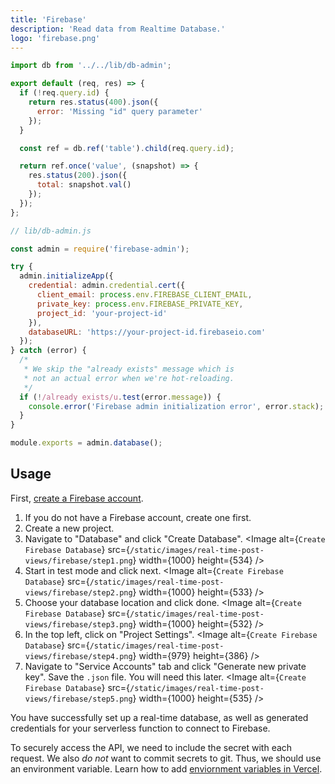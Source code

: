 ```yaml
---
title: 'Firebase'
description: 'Read data from Realtime Database.'
logo: 'firebase.png'
---
```


```js
import db from '../../lib/db-admin';

export default (req, res) => {
  if (!req.query.id) {
    return res.status(400).json({
      error: 'Missing "id" query parameter'
    });
  }

  const ref = db.ref('table').child(req.query.id);

  return ref.once('value', (snapshot) => {
    res.status(200).json({
      total: snapshot.val()
    });
  });
};
```

```js
// lib/db-admin.js

const admin = require('firebase-admin');

try {
  admin.initializeApp({
    credential: admin.credential.cert({
      client_email: process.env.FIREBASE_CLIENT_EMAIL,
      private_key: process.env.FIREBASE_PRIVATE_KEY,
      project_id: 'your-project-id'
    }),
    databaseURL: 'https://your-project-id.firebaseio.com'
  });
} catch (error) {
  /*
   * We skip the "already exists" message which is
   * not an actual error when we're hot-reloading.
   */
  if (!/already exists/u.test(error.message)) {
    console.error('Firebase admin initialization error', error.stack);
  }
}

module.exports = admin.database();
```

## Usage

<Step number={1} title="Create Firebase Account" />

First, [create a Firebase account](https://firebase.com).

<Step number={2} title="Retrieve Service Account" />

1.  If you do not have a Firebase account, create one first.
2.  Create a new project.
3.  Navigate to "Database" and click "Create Database".
    <Image
      alt={`Create Firebase Database`}
      src={`/static/images/real-time-post-views/firebase/step1.png`}
      width={1000}
      height={534}
    />
4.  Start in test mode and click next.
    <Image
      alt={`Create Firebase Database`}
      src={`/static/images/real-time-post-views/firebase/step2.png`}
      width={1000}
      height={533}
    />
5.  Choose your database location and click done.
    <Image
      alt={`Create Firebase Database`}
      src={`/static/images/real-time-post-views/firebase/step3.png`}
      width={1000}
      height={532}
    />
6.  In the top left, click on "Project Settings".
    <Image
      alt={`Create Firebase Database`}
      src={`/static/images/real-time-post-views/firebase/step4.png`}
      width={979}
      height={386}
    />
7.  Navigate to "Service Accounts" tab and click "Generate new private key". Save the `.json` file. You will need this later.
    <Image
      alt={`Create Firebase Database`}
      src={`/static/images/real-time-post-views/firebase/step5.png`}
      width={1000}
      height={535}
    />

You have successfully set up a real-time database, as well as generated credentials for your serverless function to connect to Firebase.

<Step number={3} title="Add Environment Variables" />

To securely access the API, we need to include the secret with each request.
We also _do not_ want to commit secrets to git. Thus, we should use an environment variable.
Learn how to add [enviornment variables in Vercel](https://vercel.com/docs/environment-variables).
